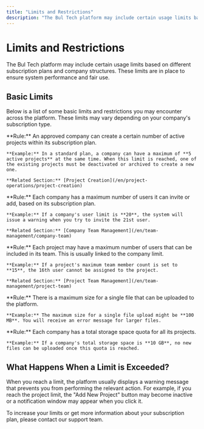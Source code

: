 ```yaml
---
title: "Limits and Restrictions"
description: "The Bul Tech platform may include certain usage limits based on different subscription plans and company structures. These limits are in place to ensure system performance and fair use."
---
```


# Limits and Restrictions

The Bul Tech platform may include certain usage limits based on different subscription plans and company structures. These limits are in place to ensure system performance and fair use.

## Basic Limits

Below is a list of some basic limits and restrictions you may encounter across the platform. These limits may vary depending on your company's subscription type.

<AccordionGroup>
  <Accordion title="Project Limit">
    **Rule:** An approved company can create a certain number of active projects within its subscription plan.

    **Example:** In a standard plan, a company can have a maximum of **5 active projects** at the same time. When this limit is reached, one of the existing projects must be deactivated or archived to create a new one.

    **Related Section:** [Project Creation](/en/project-operations/project-creation)
  </Accordion>
  <Accordion title="User Limit (Per Company)">
    **Rule:** Each company has a maximum number of users it can invite or add, based on its subscription plan.

    **Example:** If a company's user limit is **20**, the system will issue a warning when you try to invite the 21st user.

    **Related Section:** [Company Team Management](/en/team-management/company-team)
  </Accordion>
  <Accordion title="User Limit (Per Project)">
    **Rule:** Each project may have a maximum number of users that can be included in its team. This is usually linked to the company limit.

    **Example:** If a project's maximum team member count is set to **15**, the 16th user cannot be assigned to the project.

    **Related Section:** [Project Team Management](/en/team-management/project-team)
  </Accordion>
  <Accordion title="File Upload Size">
    **Rule:** There is a maximum size for a single file that can be uploaded to the platform.

    **Example:** The maximum size for a single file upload might be **100 MB**. You will receive an error message for larger files.
  </Accordion>
  <Accordion title="Total Storage Space">
    **Rule:** Each company has a total storage space quota for all its projects.

    **Example:** If a company's total storage space is **10 GB**, no new files can be uploaded once this quota is reached.
  </Accordion>
</AccordionGroup>

## What Happens When a Limit is Exceeded?

When you reach a limit, the platform usually displays a warning message that prevents you from performing the relevant action. For example, if you reach the project limit, the "Add New Project" button may become inactive or a notification window may appear when you click it.

<Info>
  To increase your limits or get more information about your subscription plan, please contact our support team.
</Info>
